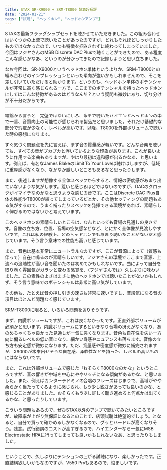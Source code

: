 ```yaml
---
title: STAX SR-X9000 + SRM-T8000 試聴超短評
date: "2024-01-21"
tags: ["試聴", "ヘッドホン", "ヘッドホンアンプ"]
---
```


STAXの最新フラッグシップセットを聴かせていただきました。この組み合わせはいくつかの上流で聴いたことがあったのですが、どれもそれほどしっかりしたものではなかったので、いつも特徴を掴みきれずに終わってしまっていました。今回はフジヤさんのMSB Discrete DAC Plusで聴くことができたので、ある程度こんな感じかなあ、というのが分かってきたので記録しようと思い立ちました。

なお今回は、SR-X9000というヘッドホン単体というよりか、SRM-T8000との組み合わせのインプレッションといった傾向が強いかもしれませんので、そこを差し引いていただけると助かります。というのも、ヘッドホン単体のポテンシャルが非常に高く感じられる一方で、ここまでのポテンシャルを持ったヘッドホンにしてはこんな特徴があるのはどうなんだ？という疑問も微妙にあり、切り分けが不十分だからです。

---

結論から言うと、完璧ではないにしろ、今まで聴いたハイエンドヘッドホンの中で一番、音質向上の可能性が感じられる製品だと思いました。それだけ基礎的な部分で瑕疵が少なく、レベルが高いです。以降、T8000を外部ボリュームで聴いた時の感想になります。

すぐ気づく問題点を先に言えば、まず音の質量感が軽いです。どんな音楽を聴いても、すべての音がプカプカと浮いているような印象があります。これが良いように作用する楽曲もありますが、やはり最初は違和感が出るかなあ、と思います。例えば、有名なJames BlakeのLimit To Your Loveは聴けはしますが、低域に重厚感がなくなり、なかなか厳しいところもあるなと思ったりします。

また、後述しますが想像する全体スペックからすると、情報の密度感があまり出ていないような気がします。荒いと感じるほどではないのですが、DACのクロックがイマイチなのかなと思うような感じの音です。ここはDiscrete DAC Plus自体の性能やT8000が絞ってしまっているだとか、その他セッティングの問題もある気がするので、うまく補ったりスペックを発揮できる環境があれば、素晴らしく伸びるのではないかと考えています。

このヘッドホンの素晴らしいところは、なんといっても音場の見通しの良さです。音像の立ち方、位置、音場の空気感などなど、とにかく全体像が見渡しやすいです。これは私の経験上、どのヘッドホンでもあまり聴いたことがないだと感じています。そう言う意味での性能も高いと感じています。

また、音色は基本非常にニュートラルなのですが、ここが音源によって（質感も伴って）自在に鳴るのが素晴らしいです。フジヤさんの環境でここまで音源、上流への追随性が高い音を聞いたのは初めてかもしれないです。曲によって自分を取り巻く雰囲気がガラッと変わる感覚を、（フジヤさんでは）久しぶりに味わいました。この素性のよさはまさに他のヘッドホンでは聴いたことがないかもしれず、そう言う意味でのポテンシャルは非常に高い気がしています。

その他も、たとえば音の押し引きの速さも非常に速いですし、普段気になる音の項目はほとんど問題なく感じています。

SRM-T8000に限ると、いろいろ問題をありそうです。

まず、内臓ボリュームですが、これは良くなかったです。正直外部ボリュームが必須かと思います。内臓ボリュームにするといきなり音場の冴えがなくなり、あのめちゃくちゃ良かった見通しが一気に悪くなります。音色も自在性を失い一方向に偏るレベルの低い音になり、細かい質感やニュアンスも落ちます。音像の立ち方も安定感が微妙になります。ただ、質量感や密度感が微妙に補完されますが、X9000が本来出せそうな自在感、柔軟性などを持った、レベルの高いものにはならないです。

また、これは外部ボリュームで感じた「おそらくT8000なのかな」というところですが、音の響きが中域を中心にややリッチになる傾向があるかな、と思いました。また、例えばカンターテドミノの合唱のフレーズはじまりで、高域がやや柔らかく当たってくるように感じられ、もう少し鋭さがあっても良いのかな、と感じることがありました。おそらくもう少し詳しく聴き進めると何点かは出てくるかな、と思ったりしています。

こういう問題もあるので、ぜひSTAX以外のアンプで聴いてみたいところですが、故障率が上がり無保証になるとのことで、店頭試聴は絶望的でしょう。となると、自分で買って確かめるしかなくなるので、グッとハードルが高くなりそう。残念。試行錯誤のコストが高すぎるので、ハイエンダーなら一気にMSB Electrostatic HPAに行ってしまっても良いかもしれないなあ、と思ったりもしました。

---

ということで、久しぶりにテンションの上がる試聴になり、楽しかったです。正直結構欲しいかもなのですが、V550 Proもあるので、悩ましいです。
